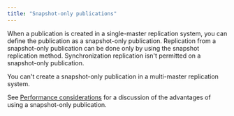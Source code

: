 ```yaml
---
title: "Snapshot-only publications"
---
```


<div id="snapshot_only_publications" class="registered_link"></div>

When a publication is created in a single-master replication system, you can define the publication as a snapshot-only publication. Replication from a snapshot-only publication can be done only by using the snapshot replication method. Synchronization replication isn't permitted on a snapshot-only publication.

You can't create a snapshot-only publication in a multi-master replication system.

See [Performance considerations](../04_design_replication_system/04_performance_considerations/#performance_considerations) for a discussion of the advantages of using a snapshot-only publication.
